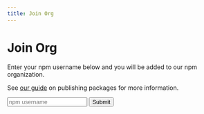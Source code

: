 ```yaml
---
title: Join Org
---
```


# Join Org

Enter your npm username below and you will be added to our npm organization.

See [our guide](/docs/guides/typescript-packages) on publishing packages for more information.

<script src="https://www.google.com/recaptcha/api.js" async defer></script>

<script>{`const onSubmit = token => document.getElementById("org-form").submit();`}</script>

<form
	id="org-form"
	className="package-search"
	action="https://us-central1-roblox-ts.cloudfunctions.net/org-invite"
	method="post"
>
	<input
		type="text"
		className="no-bottom"
		name="username"
		placeholder="npm username"
		required
	/>
	<button
		className="g-recaptcha"
		data-sitekey="6LeJpLIUAAAAANNNvHEWfIBZR08Tamp06xD4yIBy"
		data-callback="onSubmit"
	>
		Submit
	</button>
</form>

